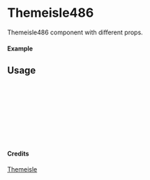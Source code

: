 
<Meta of={Themeisle486} title="Themeisle/Themeisle486" />

# Themeisle486

Themeisle486 component with different props.

#### Example

<Canvas of={Themeisle486.Primary} />

## Usage

```ts
import { Themeisle486 } from "yadl-ui";

const Example = () => {
  return (
      <Themeisle486 />
  );
};

export default Example;
```

#### Credits
[Themeisle](https://themeisle.com/illustrations/)

